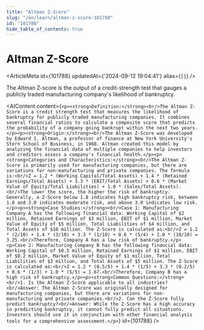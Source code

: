 ```yaml
---
title: "Altman Z-Score"
slug: "/en/learn/altman-z-score-101788"
id: "101788"
hide_table_of_contents: true
---
```



# Altman Z-Score

<ArticleMeta id={101788} updatedAt={'2024-09-12 19:04:41'} alias={`[]`} />
<div className='border-solid border-b border-t-0 my-4 border-[var(--ifm-color-gray-300)]' />

The Altman Z-score is the output of a credit-strength test that gauges a publicly traded manufacturing company's likelihood of bankruptcy.

<AIContent content={`<p><strong>Definition:</strong><br/>The Altman Z-Score is a credit strength test that measures the likelihood of bankruptcy for publicly traded manufacturing companies. It combines several financial ratios to calculate a composite score that predicts the probability of a company going bankrupt within the next two years.</p><p><strong>Origin:</strong><br/>The Altman Z-Score was developed by Edward I. Altman, a professor of finance at New York University's Stern School of Business, in 1968. Altman created this model by analyzing the financial data of multiple companies to help investors and creditors assess a company's financial health.</p><p><strong>Categories and Characteristics:</strong><br/>The Altman Z-Score is primarily used for manufacturing companies, but there are variations for non-manufacturing and private companies. The formula is:<br/>Z = 1.2 * (Working Capital/Total Assets) + 1.4 * (Retained Earnings/Total Assets) + 3.3 * (EBIT/Total Assets) + 0.6 * (Market Value of Equity/Total Liabilities) + 1.0 * (Sales/Total Assets).<br/>The lower the score, the higher the risk of bankruptcy. Generally, a Z-Score below 1.8 indicates high bankruptcy risk, between 1.8 and 3.0 indicates moderate risk, and above 3.0 indicates low risk.</p><p><strong>Case Studies:</strong><br/>Case 1: Manufacturing Company A has the following financial data: Working Capital of $2 million, Retained Earnings of $3 million, EBIT of $1 million, Market Value of Equity of $5 million, Total Liabilities of $4 million, and Total Assets of $10 million. The Z-Score is calculated as:<br/>Z = 1.2 * (2/10) + 1.4 * (3/10) + 3.3 * (1/10) + 0.6 * (5/4) + 1.0 * (10/10) = 3.25.<br/>Therefore, Company A has a low risk of bankruptcy.</p><p>Case 2: Manufacturing Company B has the following financial data: Working Capital of $0.5 million, Retained Earnings of $1 million, EBIT of $0.2 million, Market Value of Equity of $1 million, Total Liabilities of $3 million, and Total Assets of $5 million. The Z-Score is calculated as:<br/>Z = 1.2 * (0.5/5) + 1.4 * (1/5) + 3.3 * (0.2/5) + 0.6 * (1/3) + 1.0 * (5/5) = 1.67.<br/>Therefore, Company B has a high risk of bankruptcy.</p><p><strong>Common Questions:</strong><br/>1. Is the Altman Z-Score applicable to all industries?<br/>Answer: The Altman Z-Score was originally designed for manufacturing companies, but there are variations for non-manufacturing and private companies.<br/>2. Can the Z-Score fully predict bankruptcy?<br/>Answer: While the Z-Score has a high accuracy in predicting bankruptcy, it cannot fully predict all situations. Investors should use it in conjunction with other financial analysis tools for a comprehensive assessment.</p>`} id={101788} />
